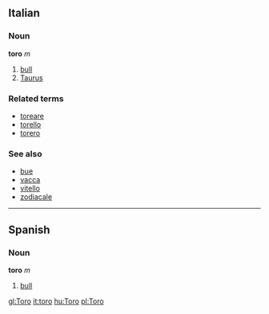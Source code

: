 ==Italian==
===Noun===
'''toro''' ''m''

# [[bull]]
# [[Taurus]]

===Related terms===
*[[toreare]]
*[[torello]]
*[[torero]]

===See also===
*[[bue]]
*[[vacca]]
*[[vitello]]
*[[zodiacale]]

----

==Spanish==
===Noun===
'''toro''' ''m''

#[[bull]]

[[gl:Toro]]
[[it:toro]]
[[hu:Toro]]
[[pl:Toro]]